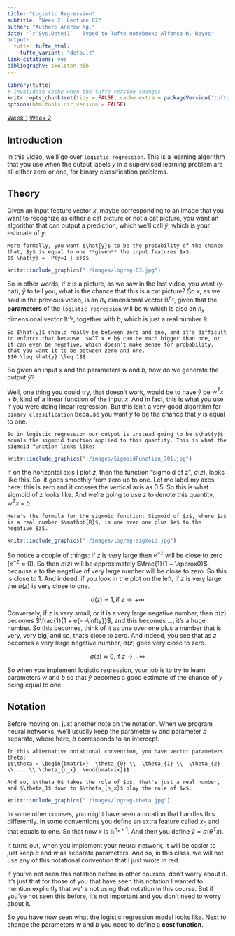 ```yaml
---
title: "Logistic Regression"
subtitle: "Week 2, Lecture 02"
author: "Author: Andrew Ng."
date: '`r Sys.Date()` - Typed to Tufte notebook: Alfonso R. Reyes'
output:
  tufte::tufte_html:
    tufte_variant: "default"
link-citations: yes
bibliography: skeleton.bib
---
```


```r
library(tufte)
# invalidate cache when the tufte version changes
knitr::opts_chunk$set(tidy = FALSE, cache.extra = packageVersion('tufte'))
options(htmltools.dir.version = FALSE)
```

[Week 1](week_01.html) [Week 2](week_02.html)

## Introduction
In this video, we'll go over `logistic regression`. This is a learning algorithm that you use when the output labels $y$ in a supervised learning problem are all either zero or one, for binary classification problems. 

## Theory
Given an input feature vector $x$, maybe corresponding to an image that you want to recognize as either a cat picture or not a cat picture, you want an algorithm that can output a prediction, which we'll call $\hat{y}$, which is your estimate of $y$.  

```marginfigure
More formally, you want $\hat{y}$ to be the probability of the chance that, $y$ is equal to one **given** the input features $x$.
$$ \hat{y} =  P(y=1 | x)$$
```

```r
knitr::include_graphics("./images/logreg-03.jpg")
```

So in other words, if $x$ is a picture, as we saw in the last video, you want  (y-hat), $\hat{y}$ to tell you, what is the chance that this is a cat picture? So $x$, as we said in the previous video, is an $n_x$ dimensional vector $\mathbb{R}^{n_x}$, given that the **parameters** of the `logistic regression` will be $w$ which is also an $n_x$ dimensional vector $\mathbb{R}^{n_x}$, together with $b$, which is just a real number $\mathbb{R}$. 

```marginfigure
So $\hat{y}$ should really be between zero and one, and it's difficult to enforce that because  $w^T x + b$ can be much bigger than one, or it can even be negative, which doesn't make sense for probability, that you want it to be between zero and one. 
$$0 \leq \hat{y} \leq 1$$
```

So given an input $x$ and the parameters $w$ and $b$, how do we generate the output $\hat{y}$? 

Well, one thing you could try, that doesn't work, would be to have $\hat{y}$ be $w^T x + b$, kind of a linear function of the input $x$. And in fact, this is what you use if you were doing linear regression. But this isn't a very good algorithm for `binary classification` because you want $\hat{y}$ to be the chance that $y$ is equal to one. 


```marginfigure
So in logistic regression our output is instead going to be $\hat{y}$ equals the sigmoid function applied to this quantity. This is what the sigmoid function looks like:
```

```r
knitr::include_graphics("./images/SigmoidFunction_701.jpg")
```

If on the horizontal axis I plot $z$, then the function "sigmoid of z", $\sigma(z)$, looks like this. So, it goes smoothly from zero up to one. Let me label my axes here: this is zero and it crosses the vertical axis as 0.5. So this is what sigmoid of $z$ looks like. And we're going to use $z$ to denote this quantity, $w^T x + b$. 

```marginfigure
Here's the formula for the sigmoid function: Sigmoid of $z$, where $z$ is a real number $\mathbb{R}$, is one over one plus $e$ to the negative $z$.
```

```r
knitr::include_graphics("./images/logreg-sigmoid.jpg")
```


So notice a couple of things: if $z$ is very large then $e^{-z}$ will be close to zero ($e^{-z} \approx 0$). So then $\sigma(z)$  will be approximately $\frac{1}{1 + \approx0}$, because $e$ to the negative of very large number will be close to zero. So this is close to 1. And indeed, if you look in the plot on the left, if $z$ is very large the $\sigma(z)$ is very close to one.

$$\sigma(z) \approx 1, \text{if } z \to +\infty$$

Conversely, if $z$ is very small, or it is a very large negative number, then $\sigma(z)$ becomes $\frac{1}{1 + e{- -\infty}}$, and this becomes ..., it's a huge number. So this becomes, think of it as one over one plus a number that is very, very big, and so, that's close to zero. And indeed, you see that as $z$ becomes a very large negative number, $\sigma(z)$ goes very close to zero.

$$\sigma(z) \approx 0, \text{if } z \to -\infty$$  

So when you implement logistic regression, your job is to try to learn parameters $w$ and $b$ so that $\hat{y}$ becomes a good estimate of the chance of $y$ being equal to one. 

## Notation

Before moving on, just another note on the notation. When we program neural networks, we'll usually keep the parameter $w$ and parameter $b$ separate, where here, $b$ corresponds to an intercept. 

```marginfigure
In this alternative notational convention, you have vector parameters theta:
$$\theta = \begin{bmatrix}  \theta_{0} \\  \theta_{1} \\  \theta_{2} \\ ... \\ \theta_{n_x}  \end{bmatrix}$$

And so, $\theta_0$ takes the role of $b$, that's just a real number, and $\theta_1$ down to $\theta_{n_x}$ play the role of $w$.
```

```r
knitr::include_graphics("./images/logreg-theta.jpg")
```

In some other courses, you might have seen a notation that handles this differently. In some conventions you define an extra feature called $x_0$ and that equals to one. So that now $x$ is $\mathbb{R}^{n_x + 1}$. And then you define $\hat{y} = \sigma(\theta^T x)$. 


It turns out, when you implement your neural network, it will be easier to just keep $b$ and $w$ as separate parameters. And so, in this class, we will not use any of this notational convention that I just wrote in red. 

If you've not seen this notation before in other courses, don't worry about it. It's just that for those of you that have seen this notation I wanted to mention explicitly that we're not using that notation in this course. But if you've not seen this before, it's not important and you don't need to worry about it. 

So you have now seen what the logistic regression model looks like. Next to change the parameters $w$ and $b$ you need to define a **cost function**.
